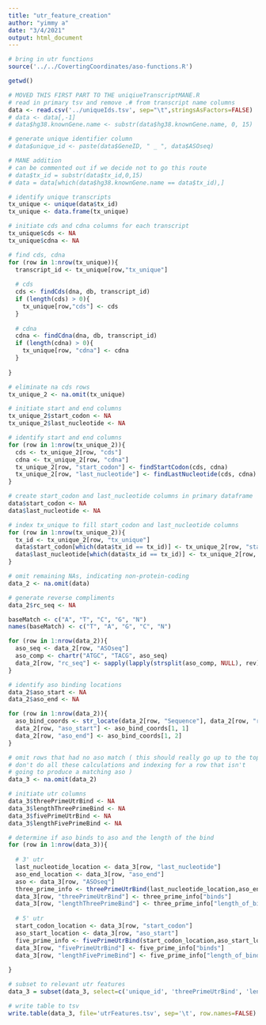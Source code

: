 ```yaml
---
title: "utr_feature_creation"
author: "yimmy a"
date: "3/4/2021"
output: html_document
---
```


```r

# bring in utr functions
source('../../CovertingCoordinates/aso-functions.R')

getwd()
```


```r

# MOVED THIS FIRST PART TO THE uniqiueTranscriptMANE.R
# read in primary tsv and remove .# from transcript name columns
data <- read.csv('../uniqueIds.tsv', sep="\t",stringsAsFactors=FALSE)
# data <- data[,-1]
# data$hg38.knownGene.name <- substr(data$hg38.knownGene.name, 0, 15)

# generate unique identifier column
# data$unique_id <- paste(data$GeneID, " _ ", data$ASOseq)

# MANE addition
# can be commented out if we decide not to go this route
# data$tx_id = substr(data$tx_id,0,15)
# data = data[which(data$hg38.knownGene.name == data$tx_id),]
```

```r
# identify unique transcripts
tx_unique <- unique(data$tx_id)
tx_unique <- data.frame(tx_unique)

# initiate cds and cdna columns for each transcript
tx_unique$cds <- NA
tx_unique$cdna <- NA

# find cds, cdna
for (row in 1:nrow(tx_unique)){
  transcript_id <- tx_unique[row,"tx_unique"]
  
  # cds
  cds <- findCds(dna, db, transcript_id)
  if (length(cds) > 0){
    tx_unique[row,"cds"] <- cds
  }
  
  # cdna
  cdna <- findCdna(dna, db, transcript_id)
  if (length(cdna) > 0){
    tx_unique[row, "cdna"] <- cdna
  }
  
}

```


```r

# eliminate na cds rows
tx_unique_2 <- na.omit(tx_unique)

# initiate start and end columns
tx_unique_2$start_codon <- NA
tx_unique_2$last_nucleotide <- NA

# identify start and end columns
for (row in 1:nrow(tx_unique_2)){
  cds <- tx_unique_2[row, "cds"]
  cdna <- tx_unique_2[row, "cdna"]
  tx_unique_2[row, "start_codon"] <- findStartCodon(cds, cdna)
  tx_unique_2[row, "last_nucleotide"] <- findLastNucleotide(cds, cdna)
}

```


```r

# create start_codon and last_nucleotide columns in primary dataframe
data$start_codon <- NA
data$last_nucleotide <- NA

# index tx_unique to fill start_codon and last_nucleotide columns
for (row in 1:nrow(tx_unique_2)){
  tx_id <- tx_unique_2[row, "tx_unique"]
  data$start_codon[which(data$tx_id == tx_id)] <- tx_unique_2[row, "start_codon"]
  data$last_nucleotide[which(data$tx_id == tx_id)] <- tx_unique_2[row, "last_nucleotide"]
}

# omit remaining NAs, indicating non-protein-coding
data_2 <- na.omit(data)

```

```r

# generate reverse compliments
data_2$rc_seq <- NA

baseMatch <- c("A", "T", "C", "G", "N")
names(baseMatch) <- c("T", "A", "G", "C", "N")

for (row in 1:nrow(data_2)){
  aso_seq <- data_2[row, "ASOseq"]
  aso_comp <- chartr("ATGC", "TACG", aso_seq)
  data_2[row, "rc_seq"] <- sapply(lapply(strsplit(aso_comp, NULL), rev), paste, collapse="")
}

# identify aso binding locations
data_2$aso_start <- NA
data_2$aso_end <- NA

for (row in 1:nrow(data_2)){
  aso_bind_coords <- str_locate(data_2[row, "Sequence"], data_2[row, "rc_seq"])
  data_2[row, "aso_start"] <- aso_bind_coords[1, 1]
  data_2[row, "aso_end"] <- aso_bind_coords[1, 2]
}

# omit rows that had no aso match ( this should really go up to the top so we
# don't do all these calculations and indexing for a row that isn't
# going to produce a matching aso )
data_3 <- na.omit(data_2)

```


```r

# initiate utr columns
data_3$threePrimeUtrBind <- NA
data_3$lengthThreePrimeBind <- NA
data_3$fivePrimeUtrBind <- NA
data_3$lengthFivePrimeBind <- NA

# determine if aso binds to aso and the length of the bind
for (row in 1:nrow(data_3)){
  
  # 3' utr
  last_nucleotide_location <- data_3[row, "last_nucleotide"]
  aso_end_location <- data_3[row, "aso_end"]
  aso <- data_3[row, "ASOseq"]
  three_prime_info <- threePrimeUtrBind(last_nucleotide_location,aso_end_location,aso)
  data_3[row, "threePrimeUtrBind"] <- three_prime_info["binds"]
  data_3[row, "lengthThreePrimeBind"] <- three_prime_info["length_of_bind"]
  
  # 5' utr
  start_codon_location <- data_3[row, "start_codon"]
  aso_start_location <- data_3[row, "aso_start"]
  five_prime_info <- fivePrimeUtrBind(start_codon_location,aso_start_location,aso)
  data_3[row, "fivePrimeUtrBind"] <- five_prime_info["binds"]
  data_3[row, "lengthFivePrimeBind"] <- five_prime_info["length_of_bind"]
  
}


```

```r

# subset to relevant utr features
data_3 = subset(data_3, select=c('unique_id', 'threePrimeUtrBind', 'lengthThreePrimeBind', 'fivePrimeUtrBind', 'lengthFivePrimeBind'))

```

```r

# write table to tsv
write.table(data_3, file='utrFeatures.tsv', sep='\t', row.names=FALSE)

```



